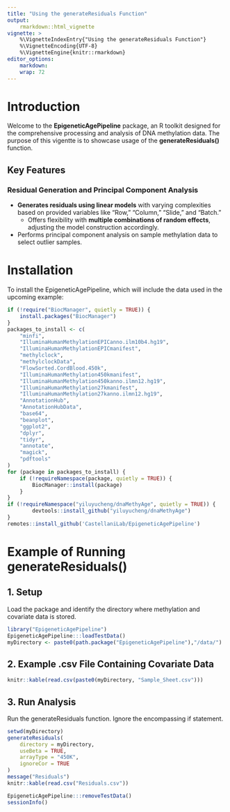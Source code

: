 ```yaml
---
title: "Using the generateResiduals Function"
output:
    rmarkdown::html_vignette
vignette: >
    %\VignetteIndexEntry{"Using the generateResiduals Function"}
    %\VignetteEncoding{UTF-8}
    %\VignetteEngine{knitr::rmarkdown}
editor_options: 
    markdown: 
    wrap: 72
---
```


# Introduction

Welcome to the **EpigeneticAgePipeline** package, an R toolkit designed for the
comprehensive processing and analysis of DNA methylation data. The purpose of
this vigentte is to showcase usage of the **generateResiduals()** function.

## Key Features

### Residual Generation and Principal Component Analysis

-   **Generates residuals using linear models** with varying complexities based
on provided variables like "Row," "Column," "Slide," and "Batch."
    -   Offers flexibility with **multiple combinations of random effects**,
    adjusting the model construction accordingly.
-   Performs principal component analysis on sample methylation data to select
outlier samples.

# Installation

To install the EpigeneticAgePipeline, which will include the data used
in the upcoming example:

``` r
if (!require("BiocManager", quietly = TRUE)) {
    install.packages("BiocManager")
}
packages_to_install <- c(
    "minfi",
    "IlluminaHumanMethylationEPICanno.ilm10b4.hg19",
    "IlluminaHumanMethylationEPICmanifest",
    "methylclock",
    "methylclockData",
    "FlowSorted.CordBlood.450k",
    "IlluminaHumanMethylation450kmanifest",
    "IlluminaHumanMethylation450kanno.ilmn12.hg19",
    "IlluminaHumanMethylation27kmanifest",
    "IlluminaHumanMethylation27kanno.ilmn12.hg19",
    "AnnotationHub",
    "AnnotationHubData",
    "base64",
    "beanplot",
    "ggplot2",
    "dplyr",
    "tidyr",
    "annotate",
    "magick",
    "pdftools"
)
for (package in packages_to_install) {
    if (!requireNamespace(package, quietly = TRUE)) {
        BiocManager::install(package)
    }
}
if (!requireNamespace("yiluyucheng/dnaMethyAge", quietly = TRUE)) {
        devtools::install_github("yiluyucheng/dnaMethyAge")
}
remotes::install_github('CastellaniLab/EpigeneticAgePipeline')
```

# Example of Running generateResiduals()

## 1. Setup

Load the package and identify the directory where methylation and
covariate data is stored.

```R
library("EpigeneticAgePipeline")
EpigeneticAgePipeline:::loadTestData()
myDirectory <- paste0(path.package("EpigeneticAgePipeline"),"/data/")
```

## 2. Example .csv File Containing Covariate Data

```R
knitr::kable(read.csv(paste0(myDirectory, "Sample_Sheet.csv")))
```

## 3. Run Analysis

Run the generateResiduals function. Ignore the encompassing if statement.

```R
setwd(myDirectory)
generateResiduals(
    directory = myDirectory,
    useBeta = TRUE,
    arrayType = "450K",
    ignoreCor = TRUE
)  
message("Residuals")
knitr::kable(read.csv("Residuals.csv"))
```

```R
EpigeneticAgePipeline:::removeTestData()
sessionInfo()
```
